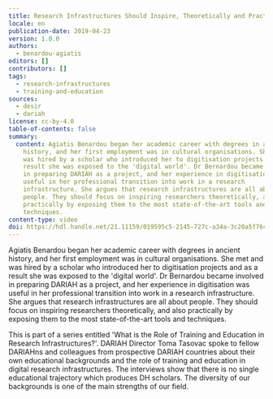 ```yaml
---
title: Research Infrastructures Should Inspire, Theoretically and Practically
locale: en
publication-date: 2019-04-23
version: 1.0.0
authors:
  - benardou-agiatis
editors: []
contributors: []
tags:
  - research-infrastructures
  - training-and-education
sources:
  - desir
  - dariah
license: cc-by-4.0
table-of-contents: false
summary:
  content: Agiatis Benardou began her academic career with degrees in ancient
    history, and her first employment was in cultural organisations. She met and
    was hired by a scholar who introduced her to digitisation projects and as a
    result she was exposed to the 'digital world'. Dr Bernardou became involved
    in preparing DARIAH as a project, and her experience in digitisation was
    useful in her professional transition into work in a research
    infrastructure. She argues that research infrastructures are all about
    people. They should focus on inspiring researchers theoretically, and also
    practically by exposing them to the most state-of-the-art tools and
    techniques.
content-type: video
doi: https://hdl.handle.net/21.11159/019595c5-2145-727c-a34a-3c20a5f76c35
---
```

Agiatis Benardou began her academic career with degrees in ancient history, and her first employment was in cultural organisations. She met and was hired by a scholar who introduced her to digitisation projects and as a result she was exposed to the 'digital world'. Dr Bernardou became involved in preparing DARIAH as a project, and her experience in digitisation was useful in her professional transition into work in a research infrastructure. She argues that research infrastructures are all about people. They should focus on inspiring researchers theoretically, and also practically by exposing them to the most state-of-the-art tools and techniques.

This is part of a series entitled 'What is the Role of Training and Education in Research Infrastructures?'. DARIAH Director Toma Tasovac spoke to fellow DARIAHns and colleagues from prospective DARIAH countries about their own educational backgrounds and the role of training and education in digital research infrastructures. The interviews show that there is no single educational trajectory which produces DH scholars. The diversity of our backgrounds is one of the main strengths of our field.

<VideoCard provider="youtube" id="GIw3VHJwu5Y" title="Research Infrastructures Should Inspire, Theoretically and Practically" src="/assets/content/assets/en/resources/hosted/research-infrastructures-should-inspire-theoretically-and-practically/agiatis-training.png" />

